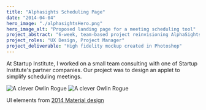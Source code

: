 ```yaml
---
title: "Alphasights Scheduling Page"
date: "2014-04-04"
hero_image: "./alphasightsHero.png"
hero_image_alt: "Proposed landing page for a meeting scheduling tool"
project_abstract: "6-week, team-based project reinvisioning AlphaSights' client portal."
project_roles: "UX Design, Project Manager"
project_deliverable: "High fidelity mockup created in Photoshop"
---
```


At Startup Institute, I worked on a small team consulting with one of Startup Institute's partner companies. Our project was to design an applet to simplify scheduling meetings.

![A clever Owlin Rogue](../../src/images/alphasights/AS1.png)
![A clever Owlin Rogue](../../src/images/alphasights/AS2.png)

UI elements from [2014 Material design](material.io")

